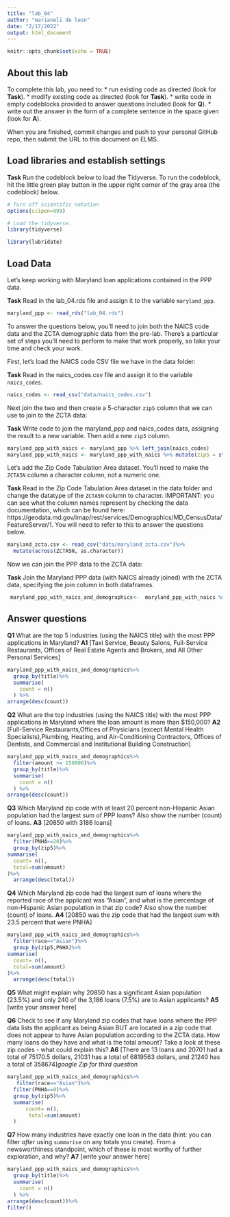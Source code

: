 ```yaml
---
title: "lab_04"
author: "marianeli de leon"
date: "2/17/2022"
output: html_document
---
```


```r
knitr::opts_chunk$set(echo = TRUE)
```

## About this lab

To complete this lab, you need to:
* run existing code as directed (look for **Task**).
* modify existing code as directed (look for **Task**).
* write code in empty codeblocks provided to answer questions included (look for **Q**).
* write out the answer in the form of a complete sentence in the space given (look for **A**).

When you are finished, commit changes and push to your personal GitHub repo, then submit the URL to this document on ELMS.

## Load libraries and establish settings

**Task** Run the codeblock below to load the Tidyverse. To run the codeblock, hit the little green play button in the upper right corner of the gray area (the codeblock) below.

```r
# Turn off scientific notation
options(scipen=999)

# Load the tidyverse.
library(tidyverse)

library(lubridate)
```

## Load Data

Let's keep working with Maryland loan applications contained in the PPP data.

**Task** Read in the lab_04.rds file and assign it to the variable `maryland_ppp`.

```r
maryland_ppp <- read_rds("lab_04.rds")
```

To answer the questions below, you'll need to join both the NAICS code data and the ZCTA demographic data from the pre-lab. There's a particular set of steps you'll need to perform to make that work properly, so take your time and check your work.

First, let's load the NAICS code CSV file we have in the data folder:

**Task** Read in the naics_codes.csv file and assign it to the variable `naics_codes`.

```r
naics_codes <- read_csv("data/naics_codes.csv")
```

Next join the two and then create a 5-character `zip5` column that we can use to join to the ZCTA data:

**Task** Write code to join the maryland_ppp and naics_codes data, assigning the result to a new variable. Then add a new `zip5` column.

```r
maryland_ppp_with_naics <- maryland_ppp %>% left_join(naics_codes)
maryland_ppp_with_naics <- maryland_ppp_with_naics %>% mutate(zip5 = str_sub(zip, 1, 5))
```

Let's add the Zip Code Tabulation Area dataset. You'll need to make the `ZCTA5N` column a character column, not a numeric one.

**Task** Read in the Zip Code Tabulation Area dataset in the data folder and change the datatype of the `ZCTA5N` column to character. IMPORTANT: you can see what the column names represent by checking the data documentation, which can be found here: https://geodata.md.gov/imap/rest/services/Demographics/MD_CensusData/FeatureServer/1. You will need to refer to this to answer the questions below.

```r
maryland_zcta.csv <- read_csv("data/maryland_zcta.csv")%>%
  mutate(across(ZCTA5N, as.character))
```

Now we can join the PPP data to the ZCTA data:

**Task** Join the Maryland PPP data (with NAICS already joined) with the ZCTA data, specifying the join column in both dataframes.

```r
 maryland_ppp_with_naics_and_demographics<-  maryland_ppp_with_naics %>% left_join(maryland_zcta.csv, by=c("zip5"="ZCTA5N"))
```

## Answer questions

**Q1** What are the top 5 industries (using the NAICS title) with the most PPP applications in Maryland?
**A1** [Taxi Service, Beauty Salons, Full-Service Restaurants, Offices of Real Estate Agents and Brokers, and All Other Personal Services]

```r
maryland_ppp_with_naics_and_demographics%>%
  group_by(title)%>%
  summarise(
    count = n() 
  ) %>%
arrange(desc(count))
```

**Q2** What are the top industries (using the NAICS title) with the most PPP applications in Maryland where the loan amount is more than $150,000?
**A2** [Full-Service Restaurants,Offices of Physicians (except Mental Health Specialists),Plumbing, Heating, and Air-Conditioning Contractors, Offices of Dentists, and Commercial and Institutional Building Construction]

```r
maryland_ppp_with_naics_and_demographics%>%
  filter(amount >= 150000)%>%
  group_by(title)%>%
  summarise(
    count = n() 
  ) %>%
arrange(desc(count))

```

**Q3** Which Maryland zip code with at least 20 percent non-Hispanic Asian population had the largest sum of PPP loans? Also show the number (count) of loans.
**A3** [20850 with 3186 loans]

```r
maryland_ppp_with_naics_and_demographics%>%
  filter(PNHA>=20)%>%
  group_by(zip5)%>%
summarise(
  count= n(),
  total=sum(amount)
)%>%
  arrange(desc(total))
```

**Q4** Which Maryland zip code had the largest sum of loans where the reported race of the applicant was "Asian", and what is the percentage of non-Hispanic Asian population in that zip code? Also show the number (count) of loans.
**A4** [20850 was the zip code that had the largest sum with 23.5 percent that were PNHA]

```r
maryland_ppp_with_naics_and_demographics%>%
  filter(race=="Asian")%>%
  group_by(zip5,PNHA)%>%
summarise(
  count= n(),
  total=sum(amount)
)%>%
  arrange(desc(total))

```

**Q5** What might explain why 20850 has a significant Asian population (23.5%) and only 240 of the 3,186 loans (7.5%) are to Asian applicants?
**A5** [write your answer here]


**Q6** Check to see if any Maryland zip codes that have loans where the PPP data lists the applicant as being Asian BUT are located in a zip code that does not appear to have Asian population according to the ZCTA data. How many loans do they have and what is the total amount? Take a look at these zip codes - what could explain this?
**A6** [There are 13 loans and 20701 had a total of 75170.5 dollars, 21031 has a total of 6819563 dollars, and 21240 has a total of 358674]*google Zip for third question *

```r
maryland_ppp_with_naics_and_demographics%>%
   filter(race=="Asian")%>%
  filter(PNHA==0)%>%
  group_by(zip5)%>%
  summarise(
      count= n(),
       total=sum(amount)
  )

```

**Q7** How many industries have exactly one loan in the data (hint: you can filter _after_ using `summarise` on any totals you create). From a newsworthiness standpoint, which of these is most worthy of further exploration, and why?
**A7** [write your answer here]

```r
maryland_ppp_with_naics_and_demographics%>%
  group_by(title)%>%
  summarise(
    count = n() 
  ) %>%
arrange(desc(count))%>%
filter()
  

```
